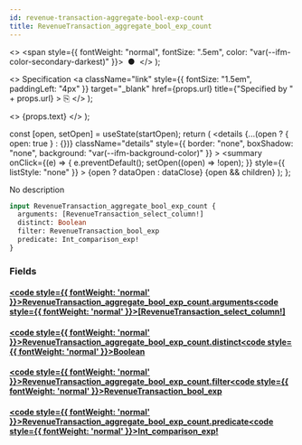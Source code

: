 ```yaml
---
id: revenue-transaction-aggregate-bool-exp-count
title: RevenueTransaction_aggregate_bool_exp_count
---
```


<head>
  <meta content="noindex" name="robots" />
  <meta charset="utf-8" />
</head>

  <>
    <span style={{ fontWeight: "normal", fontSize: ".5em", color: "var(--ifm-color-secondary-darkest)" }}>
      &nbsp;●&nbsp;
    </span>
  </>
);

  <>
    Specification
    <a
      className="link"
      style={{ fontSize: "1.5em", paddingLeft: "4px" }}
      target="_blank"
      href={props.url}
      title={"Specified by " + props.url}
    >
      ⎘
    </a>
  </>
);

  <>
    <span className={props.class}>{props.text}</span>
  </>
);


  const [open, setOpen] = useState(startOpen);
  return (
    <details
      {...(open ? { open: true } : {})}
      className="details"
      style={{ border: "none", boxShadow: "none", background: "var(--ifm-background-color)" }}
    >
      <summary
        onClick={(e) => {
          e.preventDefault();
          setOpen((open) => !open);
        }}
        style={{ listStyle: "none" }}
      >
        {open ? dataOpen : dataClose}
      </summary>
      {open && children}
    </details>
  );
};

No description

```graphql
input RevenueTransaction_aggregate_bool_exp_count {
  arguments: [RevenueTransaction_select_column!]
  distinct: Boolean
  filter: RevenueTransaction_bool_exp
  predicate: Int_comparison_exp!
}
```

### Fields

#### [<code style={{ fontWeight: 'normal' }}>RevenueTransaction_aggregate_bool_exp_count.<b>arguments</b></code>](#)<Bullet />[<code style={{ fontWeight: 'normal' }}><b>[RevenueTransaction_select_column!]</b></code>](/docs/api/airdrops/graphql/envio/enums/revenue-transaction-select-column.mdx) <Badge class="badge badge--secondary " text="list"/> <Badge class="badge badge--secondary " text="enum"/>

#### [<code style={{ fontWeight: 'normal' }}>RevenueTransaction_aggregate_bool_exp_count.<b>distinct</b></code>](#)<Bullet />[<code style={{ fontWeight: 'normal' }}><b>Boolean</b></code>](/docs/api/airdrops/graphql/envio/scalars/boolean.mdx) <Badge class="badge badge--secondary " text="scalar"/>

#### [<code style={{ fontWeight: 'normal' }}>RevenueTransaction_aggregate_bool_exp_count.<b>filter</b></code>](#)<Bullet />[<code style={{ fontWeight: 'normal' }}><b>RevenueTransaction_bool_exp</b></code>](/docs/api/airdrops/graphql/envio/inputs/revenue-transaction-bool-exp.mdx) <Badge class="badge badge--secondary " text="input"/>

#### [<code style={{ fontWeight: 'normal' }}>RevenueTransaction_aggregate_bool_exp_count.<b>predicate</b></code>](#)<Bullet />[<code style={{ fontWeight: 'normal' }}><b>Int_comparison_exp!</b></code>](/docs/api/airdrops/graphql/envio/inputs/int-comparison-exp.mdx) <Badge class="badge badge--secondary badge--non_null" text="non-null"/> <Badge class="badge badge--secondary " text="input"/>
